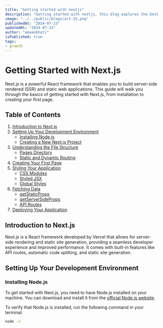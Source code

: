 ```yaml
---
title: "Getting started with nextjs"
description: "Getting started with nextjs, this blog explores the best practices on getting stared with extjs"
image: "../../public/blogs/art-15.png"
publishedAt: "2024-07-23"
updatedAt: "2024-07-23"
author: "amaanbhati"
isPublished: true
tags:
- growth
---
```


# Getting Started with Next.js

Next.js is a powerful React framework that enables you to build server-side rendered (SSR) and static web applications. This guide will walk you through the basics of getting started with Next.js, from installation to creating your first page.

## Table of Contents

1. [Introduction to Next.js](#introduction-to-nextjs)
2. [Setting Up Your Development Environment](#setting-up-your-development-environment)
   - [Installing Node.js](#installing-nodejs)
   - [Creating a New Next.js Project](#creating-a-new-nextjs-project)
3. [Understanding the File Structure](#understanding-the-file-structure)
   - [Pages Directory](#pages-directory)
   - [Static and Dynamic Routing](#static-and-dynamic-routing)
4. [Creating Your First Page](#creating-your-first-page)
5. [Styling Your Application](#styling-your-application)
   - [CSS Modules](#css-modules)
   - [Styled JSX](#styled-jsx)
   - [Global Styles](#global-styles)
6. [Fetching Data](#fetching-data)
   - [getStaticProps](#getstaticprops)
   - [getServerSideProps](#getserversideprops)
   - [API Routes](#api-routes)
7. [Deploying Your Application](#deploying-your-application)

## Introduction to Next.js

Next.js is a React framework developed by Vercel that allows for server-side rendering and static site generation, providing a seamless developer experience and improved performance. It comes with built-in features like API routes, automatic code splitting, and static site generation.

## Setting Up Your Development Environment

### Installing Node.js

To get started with Next.js, you need to have Node.js installed on your machine. You can download and install it from the [official Node.js website](https://nodejs.org/).

To verify that Node.js is installed, run the following command in your terminal:

```bash
node -v
